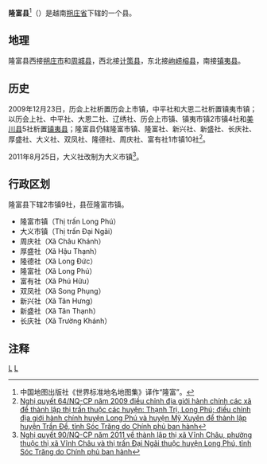 {{Infobox Settlement
|name                   = 隆富县
|settlement_type        = 县
|official_name          = 
|other_name             = 
|native_name            = {{lang|vi|Huyện Long Phú}}
|nickname               = 
|motto                  = 
|image_skyline          = 
|imagesize              = 
|image_caption          = 
|image_flag             = 
|flag_size              = 
|image_seal             = 
|seal_size              = 
|image_shield           = 
|shield_size            = 
|image_blank_emblem     = 
|blank_emblem_size      = 
|image_map              = {{Infobox mapframe|frame-width=250|zoom=10}}
|mapsize                = 
|map_caption            = 
|image_map1             = 
|mapsize1               = 
|map_caption1           = 
|pushpin_map            = Vietnam
|pushpin_label_position = bottom
|pushpin_map_caption    = 
|pushpin_map1           = 
|pushpin_label_position1= 
|pushpin_map_caption1   = 
|subdivision_type       = 国家
|subdivision_name       = {{flag|Vietnam}}
|subdivision_type1      = [[越南行政区划|省]]
|subdivision_name1      = [[朔庄省|朔庄省]]
|subdivision_type2      = 行政区划
|subdivision_name2      = 2市镇9社
|subdivision_type3      = 
|subdivision_name3      = 
|seat_type              = 县莅
|seat                   = {{link-vi|隆富市镇|Long Phú (thị trấn)}}
|government_type        = 
|leader_title           = 
|leader_name            = 
|leader_title1          = 
|leader_name1           = 
|established_title      = 
|established_date       = 
|area_magnitude         = 
|unit_pref              = 
|area_footnotes         = 
|area_total_km2         = 263.72
|area_land_km2          = 
|area_water_km2         = 
|area_water_percent     = 
|area_urban_km2         = 
|area_metro_km2         = 
|population_as_of       = 2016年
|population_footnotes   = 
|population_note        = 
|population_total       = 113856
|population_density_km2 = auto
|population_metro             = 
|population_density_metro_km2 = 
|population_urban             = 
|population_density_urban_km2 = 
|timezone               = [[越南标准时间|越南标准时间]]
|utc_offset             = +7
|elevation_footnotes    = 
|elevation_m            = 
|coor_type              = 
|coordinates            = 
|postal_code_type       = 
|postal_code            = 
|area_code              = 
|website                = [https://longphu.soctrang.gov.vn 隆富县电子信息门户网站]
|footnotes              = 
}}
'''隆富县'''<ref>中国地图出版社《世界标准地名地图集》译作“隆富”。</ref>（{{vie|v='''Huyện Long Phú'''}}）是越南[[朔庄省|朔庄省]]下辖的一个县。

==地理==
隆富县西接[[朔庄市|朔庄市]]和[[周城县_(朔庄省)|周城县]]，西北接[[计策县|计策县]]，东北接[[岣崂榕县|岣崂榕县]]，南接[[镇夷县|镇夷县]]。

==历史==
2009年12月23日，历会上社析置历会上市镇，中平社和大恩二社析置镇夷市镇；以历会上社、中平社、大恩二社、辽绣社、历会上市镇、镇夷市镇2市镇4社和[[美川县|美川县]]5社析置[[镇夷县|镇夷县]]；隆富县仍辖隆富市镇、隆富社、新兴社、新盛社、长庆社、厚盛社、大义社、双凤社、隆德社、周庆社、富有社1市镇10社<ref>[https://thuvienphapluat.vn/van-ban/Bo-may-hanh-chinh/Nghi-quyet-64-NQ-CP-dieu-chinh-dia-gioi-hanh-chinh-cac-xa-tinh-Soc-Trang-99337.aspx Nghị quyết 64/NQ-CP năm 2009 điều chỉnh địa giới hành chính các xã để thành lập thị trấn thuộc các huyện: Thạnh Trị, Long Phú; điều chỉnh địa giới hành chính huyện Long Phú và huyện Mỹ Xuyên để thành lập huyện Trần Đề, tỉnh Sóc Trăng do Chính phủ ban hành]</ref>。

2011年8月25日，大义社改制为大义市镇<ref>[https://thuvienphapluat.vn/van-ban/Bo-may-hanh-chinh/Nghi-quyet-90-NQ-CP-thanh-lap-thi-xa-Vinh-Chau-phuong-thuoc-thi-xa-128361.aspx Nghị quyết 90/NQ-CP năm 2011 về thành lập thị xã Vĩnh Châu, phường thuộc thị xã Vĩnh Châu và thị trấn Đại Ngãi thuộc huyện Long Phú, tỉnh Sóc Trăng do Chính phủ ban hành]</ref>。

==行政区划==
隆富县下辖2市镇9社，县莅隆富市镇。
*隆富市镇（Thị trấn Long Phú）
*大义市镇（Thị trấn Đại Ngãi）
*周庆社（Xã Châu Khánh）
*厚盛社（Xã Hậu Thạnh）
*隆德社（Xã Long Đức）
*隆富社（Xã Long Phú）
*富有社（Xã Phú Hữu）
*双凤社（Xã Song Phụng）
*新兴社（Xã Tân Hưng）
*新盛社（Xã Tân Thạnh）
*长庆社（Xã Trường Khánh）

==注释==
{{reflist}}

{{朔庄省行政区划}}
{{越南九龙江三角洲之县市镇区域划分}}

[[Category:越南县份|L]]
[[Category:朔庄省|L]]